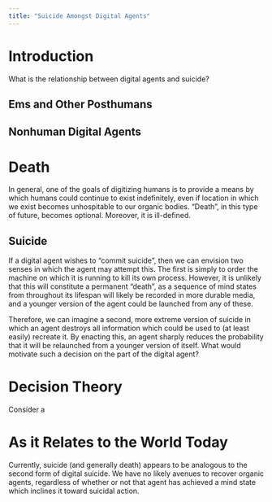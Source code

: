 ```yaml
---
title: "Suicide Amongst Digital Agents"
---
```


# Introduction

What is the relationship between digital agents and suicide?

## Ems and Other Posthumans

## Nonhuman Digital Agents

# Death

In general, one of the goals of digitizing humans is to provide a means by which humans could continue to exist indefinitely, even if location in which we exist becomes unhospitable to our organic bodies. "Death", in this type of future, becomes optional. Moreover, it is ill-defined.

## Suicide

If a digital agent wishes to "commit suicide", then we can envision two senses in which the agent may attempt this. The first is simply to order the machine on which it is running to kill its own process. However, it is unlikely that this will constitute a permanent "death", as a sequence of mind states from throughout its lifespan will likely be recorded in more durable media, and a younger version of the agent could be launched from any of these.

Therefore, we can imagine a second, more extreme version of suicide in which an agent destroys all information which could be used to (at least easily) recreate it. By enacting this, an agent sharply reduces the probability that it will be relaunched from a younger version of itself. What would motivate such a decision on the part of the digital agent?

# Decision Theory

Consider a 

# As it Relates to the World Today

Currently, suicide (and generally death) appears to be analogous to the second form of digital suicide. We have no likely avenues to recover organic agents, regardless of whether or not that agent has achieved a mind state which inclines it toward suicidal action.
